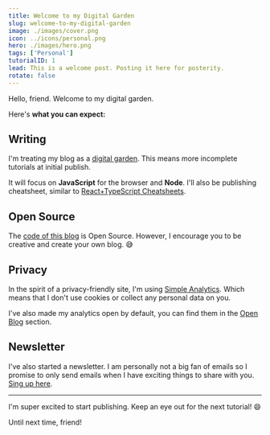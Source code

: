 ```yaml
---
title: Welcome to my Digital Garden
slug: welcome-to-my-digital-garden
image: ./images/cover.png
icon: ../icons/personal.png
hero: ./images/hero.png
tags: ['Personal']
tutorialID: 1
lead: This is a welcome post. Posting it here for posterity.
rotate: false
---
```


Hello, friend. Welcome to my digital garden.

Here's **what you can expect:**

## Writing

I'm treating my blog as a [digital garden](https://joelhooks.com/digital-garden). This means more incomplete tutorials at initial publish.

It will focus on **JavaScript** for the browser and **Node**. I'll also be publishing cheatsheet, similar to [React+TypeScript Cheatsheets](https://github.com/typescript-cheatsheets/react-typescript-cheatsheet-es).

## Open Source

The [code of this blog](https://github.com/laurosilvacom/laurosilva.com) is Open Source. However, I encourage you to be creative and create your own blog. 😅

## Privacy

In the spirit of a privacy-friendly site, I'm using [Simple Analytics](https://referral.simpleanalytics.com/lauro). Which means that I don't use cookies or collect any personal data on you.

I've also made my analytics open by default, you can find them in the [Open Blog](/open-blog/) section.

## Newsletter

I've also started a newsletter. I am personally not a big fan of emails so I promise to only send emails when I have exciting things to share with you. [Sing up here](/newsletter).

---

I'm super excited to start publishing. Keep an eye out for the next tutorial! 😄

Until next time, friend!
